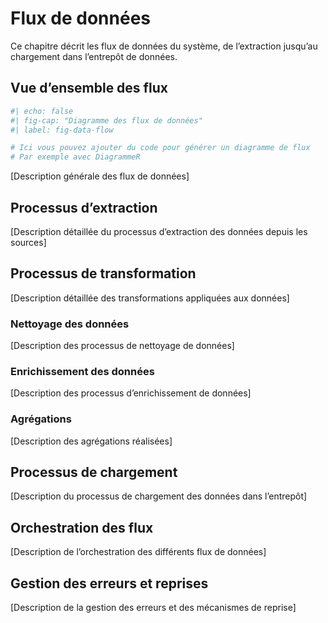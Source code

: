 # Flux de données

Ce chapitre décrit les flux de données du système, de l'extraction jusqu'au chargement dans l'entrepôt de données.

## Vue d'ensemble des flux

```r
#| echo: false
#| fig-cap: "Diagramme des flux de données"
#| label: fig-data-flow

# Ici vous pouvez ajouter du code pour générer un diagramme de flux
# Par exemple avec DiagrammeR
```

\[Description générale des flux de données\]

## Processus d'extraction

\[Description détaillée du processus d'extraction des données depuis les sources\]

## Processus de transformation

\[Description détaillée des transformations appliquées aux données\]

### Nettoyage des données

\[Description des processus de nettoyage de données\]

### Enrichissement des données

\[Description des processus d'enrichissement de données\]

### Agrégations

\[Description des agrégations réalisées\]

## Processus de chargement

\[Description du processus de chargement des données dans l'entrepôt\]

## Orchestration des flux

\[Description de l'orchestration des différents flux de données\]

## Gestion des erreurs et reprises

\[Description de la gestion des erreurs et des mécanismes de reprise\]
